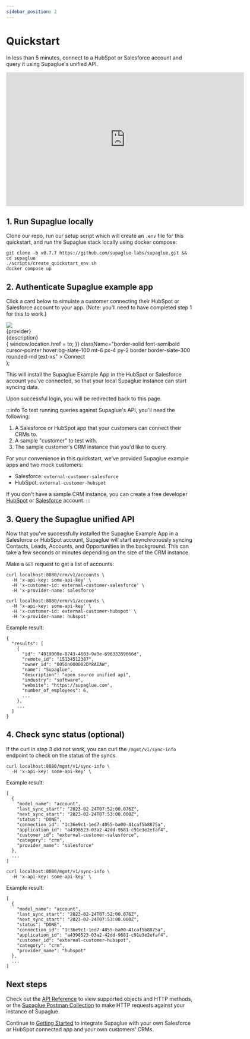 ```yaml
---
sidebar_position: 2
---
```



# Quickstart

In less than 5 minutes, connect to a HubSpot or Salesforce account and query it using Supaglue's unified API.

<iframe
  width="640"
  height="360"
  src="https://www.loom.com/embed/3461d96c69424e37b72bf71e5768b695?hide_owner=true&hide_share=true&hide_title=true&hideEmbedTopBar=true"
  frameborder="0"
  webkitallowfullscreen
  mozallowfullscreen
  allowfullscreen
></iframe>

## 1. Run Supaglue locally

Clone our repo, run our setup script which will create an `.env` file for this quickstart, and run the Supaglue stack locally using docker compose:

```shell
git clone -b v0.7.7 https://github.com/supaglue-labs/supaglue.git && cd supaglue
./scripts/create_quickstart_env.sh
docker compose up
```

## 2. Authenticate Supaglue example app

Click a card below to simulate a customer connecting their HubSpot or Salesforce account to your app. (Note: you'll need to have completed step 1 for this to work.)

  <div className="mb-4 p-6 max-w-4xl flex flex-col border rounded-md border-slate-200 border-solid items-start">
    <img src={icon} style={{ width: 'auto', height: '36px' }} />
    <div className="font-semibold mt-4">{provider}</div>
    <div className="text-xs mt-2">{description}</div>
    <div
      onClick={() => {
        window.location.href = to;
      }}
      className="border-solid font-semibold cursor-pointer hover:bg-slate-100 mt-6 px-4 py-2 border border-slate-300 rounded-md text-xs"
    >
      Connect
    </div>
  </div>
);

<div className="grid grid-cols-2 gap-4">

<IntegrationCard
  icon="/img/salesforce.svg"
  provider="Salesforce"
  description="Sync your leads in and out of Salesforce"
  to="http://localhost:8080/oauth/connect?applicationId=a4398523-03a2-42dd-9681-c91e3e2efaf4&customerId=external-customer-salesforce&providerName=salesforce&returnUrl=https%3A%2F%2Fdocs.supaglue.com%2Fquickstart%233-query-the-supaglue-unified-api"
/>

<IntegrationCard
  icon="/img/hubspot.svg"
  provider="Hubspot"
  description="Sync your leads in and out of HubSpot"
  to="http://localhost:8080/oauth/connect?applicationId=a4398523-03a2-42dd-9681-c91e3e2efaf4&customerId=external-customer-hubspot&providerName=hubspot&returnUrl=https%3A%2F%2Fdocs.supaglue.com%2Fquickstart%233-query-the-supaglue-unified-api"
/>
</div>

This will install the Supaglue Example App in the HubSpot or Salesforce account you've connected, so that your local Supaglue instance can start syncing data.

<div className="grid grid-cols-2 gap-4 justify-items-center">

<div>
  <ThemedImage
    alt="Salesforce Example App"
    width="100%"
    sources={{
      light: '/img/salesforce_app.png',
      dark: '/img/salesforce_app.png',
    }}
  />
</div>

<div>
  <ThemedImage
    alt="HubSpot Example App"
    width="100%"
    sources={{
      light: '/img/hubspot_app.png',
      dark: '/img/hubspot_app.png',
    }}
  />
</div>

</div>

Upon successful login, you will be redirected back to this page.

:::info
To test running queries against Supaglue's API, you'll need the following:

1. A Salesforce or HubSpot app that your customers can connect their CRMs to.
2. A sample "customer" to test with.
3. The sample customer's CRM instance that you'd like to query.

For your convenience in this quickstart, we've provided Supaglue example apps and two mock customers:

- Salesforce: `external-customer-salesforce`
- HubSpot: `external-customer-hubspot`

If you don't have a sample CRM instance, you can create a free developer [HubSpot](https://app.hubspot.com/signup-hubspot/crm) or [Salesforce](https://developer.salesforce.com/signup) account.
:::

## 3. Query the Supaglue unified API

Now that you've successfully installed the Supaglue Example App in a Salesforce or HubSpot account, Supaglue will start asynchronously syncing Contacts, Leads, Accounts, and Opportunities in the background. This can take a few seconds or minutes depending on the size of the CRM instance.

Make a `GET` request to get a list of accounts:

<Tabs>
<TabItem value="salesforce" label="Salesforce" default>

```shell
curl localhost:8080/crm/v1/accounts \
  -H 'x-api-key: some-api-key' \
  -H 'x-customer-id: external-customer-salesforce' \
  -H 'x-provider-name: salesforce'
```

</TabItem>
<TabItem value="hubspot" label="HubSpot">

```shell
curl localhost:8080/crm/v1/accounts \
  -H 'x-api-key: some-api-key' \
  -H 'x-customer-id: external-customer-hubspot' \
  -H 'x-provider-name: hubspot'
```

</TabItem>
</Tabs>

Example result:

```console
{
  "results": [
    {
      "id": "4019000e-8743-4603-9a0e-69633289666d",
      "remote_id": "15134512387",
      "owner_id": "005Dn000002DY8AIAW",
      "name": "Supaglue",
      "description": "open source unified api",
      "industry": "software",
      "website": "https://supaglue.com",
      "number_of_employees": 6,
      ...
    },
    ...
  ]
}
```

## 4. Check sync status (optional)

If the curl in step 3 did not work, you can curl the `/mgmt/v1/sync-info` endpoint to check on the status of the syncs.

<Tabs>
<TabItem value="salesforce" label="Salesforce" default>

```shell
curl localhost:8080/mgmt/v1/sync-info \
  -H 'x-api-key: some-api-key' \
```

Example result:

```console
[
  {
    "model_name": "account",
    "last_sync_start": "2023-02-24T07:52:00.076Z",
    "next_sync_start": "2023-02-24T07:53:00.000Z",
    "status": "DONE",
    "connection_id": "1c36e9c1-1ed7-4055-ba00-41caf5b8875a",
    "application_id": "a4398523-03a2-42dd-9681-c91e3e2efaf4",
    "customer_id": "external-customer-salesforce",
    "category": "crm",
    "provider_name": "salesforce"
  },
  ...
]
```

</TabItem>
<TabItem value="hubspot" label="HubSpot">

```shell
curl localhost:8080/mgmt/v1/sync-info \
  -H 'x-api-key: some-api-key' \
```

Example result:

```console
[
  {
    "model_name": "account",
    "last_sync_start": "2023-02-24T07:52:00.076Z",
    "next_sync_start": "2023-02-24T07:53:00.000Z",
    "status": "DONE",
    "connection_id": "1c36e9c1-1ed7-4055-ba00-41caf5b8875a",
    "application_id": "a4398523-03a2-42dd-9681-c91e3e2efaf4",
    "customer_id": "external-customer-hubspot",
    "category": "crm",
    "provider_name": "hubspot"
  },
  ...
]
```

</TabItem>
</Tabs>

## Next steps

Check out the [API Reference](/api) to view supported objects and HTTP methods, or the [Supaglue Postman Collection](https://www.postman.com/supaglue/workspace/supaglue-public/overview) to make HTTP requests against your instance of Supaglue.

Continue to [Getting Started](/getting-started) to integrate Supaglue with your own Salesforce or HubSpot connected app and your own customers' CRMs.
